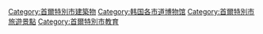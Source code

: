 [[Category:首爾特別市建築物|Category:首爾特別市建築物]]
[[Category:韩国各市道博物馆|Category:韩国各市道博物馆]]
[[Category:首爾特別市旅遊景點|Category:首爾特別市旅遊景點]]
[[Category:首爾特別市教育|Category:首爾特別市教育]]